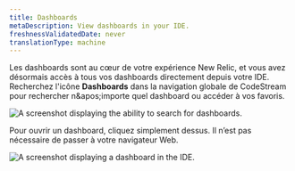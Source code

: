 ```yaml
---
title: Dashboards
metaDescription: View dashboards in your IDE.
freshnessValidatedDate: never
translationType: machine
---
```


Les dashboards sont au cœur de votre expérience New Relic, et vous avez désormais accès à tous vos dashboards directement depuis votre IDE. Recherchez l'icône <DNT>**Dashboards**</DNT> dans la navigation globale de CodeStream pour rechercher n&amp;apos;importe quel dashboard ou accéder à vos favoris.

<img title="Dashboard search." alt="A screenshot displaying the ability to search for dashboards." src="/images/codestream_screenshot-full_search-dashbaords.webp" />

Pour ouvrir un dashboard, cliquez simplement dessus. Il n’est pas nécessaire de passer à votre navigateur Web.

<img title="Dashboard display." alt="A screenshot displaying a dashboard in the IDE." src="/images/codestream_screenshot-full_display-dashboard.webp" />